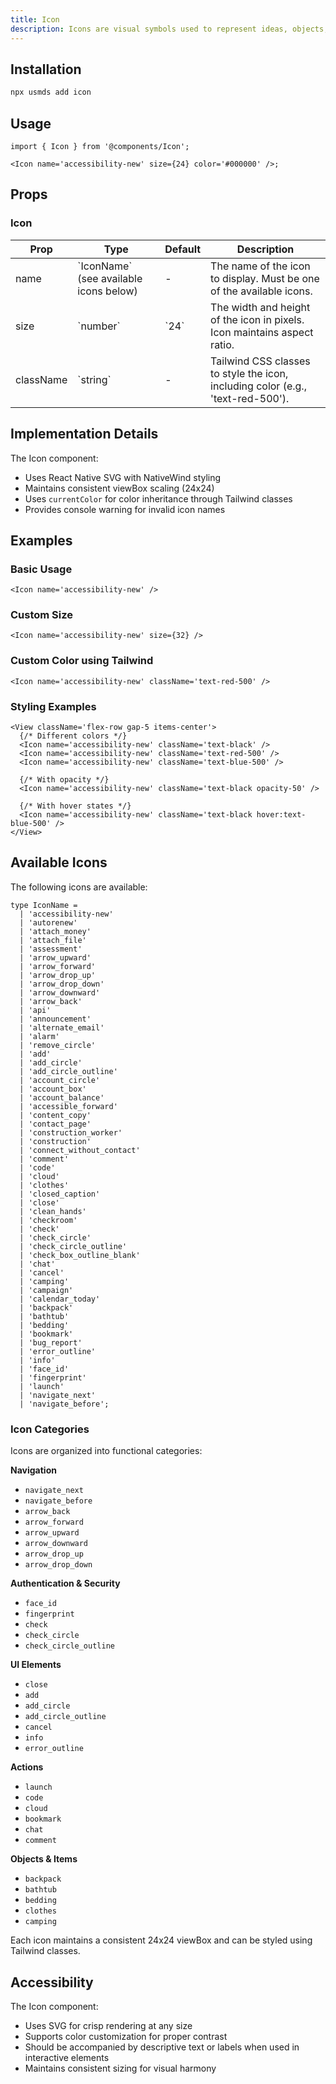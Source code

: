 ```yaml
---
title: Icon
description: Icons are visual symbols used to represent ideas, objects, or actions.
---
```


## Installation

```bash
npx usmds add icon
```

## Usage

```tsx
import { Icon } from '@components/Icon';

<Icon name='accessibility-new' size={24} color='#000000' />;
```

## Props

### Icon

<table>
  <thead>
    <tr>
      <th>Prop</th>
      <th>Type</th>
      <th>Default</th>
      <th>Description</th>
    </tr>
  </thead>
  <tbody>
    <tr>
      <td>name</td>
      <td>`IconName` (see available icons below)</td>
      <td>-</td>
      <td>The name of the icon to display. Must be one of the available icons.</td>
    </tr>
    <tr>
      <td>size</td>
      <td>`number`</td>
      <td>`24`</td>
      <td>The width and height of the icon in pixels. Icon maintains aspect ratio.</td>
    </tr>
    <tr>
      <td>className</td>
      <td>`string`</td>
      <td>-</td>
      <td>Tailwind CSS classes to style the icon, including color (e.g., 'text-red-500').</td>
    </tr>
  </tbody>
</table>

## Implementation Details

The Icon component:

- Uses React Native SVG with NativeWind styling
- Maintains consistent viewBox scaling (24x24)
- Uses `currentColor` for color inheritance through Tailwind classes
- Provides console warning for invalid icon names

## Examples

### Basic Usage

```tsx
<Icon name='accessibility-new' />
```

### Custom Size

```tsx
<Icon name='accessibility-new' size={32} />
```

### Custom Color using Tailwind

```tsx
<Icon name='accessibility-new' className='text-red-500' />
```

### Styling Examples

```tsx
<View className='flex-row gap-5 items-center'>
  {/* Different colors */}
  <Icon name='accessibility-new' className='text-black' />
  <Icon name='accessibility-new' className='text-red-500' />
  <Icon name='accessibility-new' className='text-blue-500' />

  {/* With opacity */}
  <Icon name='accessibility-new' className='text-black opacity-50' />

  {/* With hover states */}
  <Icon name='accessibility-new' className='text-black hover:text-blue-500' />
</View>
```

## Available Icons

The following icons are available:

```tsx
type IconName =
  | 'accessibility-new'
  | 'autorenew'
  | 'attach_money'
  | 'attach_file'
  | 'assessment'
  | 'arrow_upward'
  | 'arrow_forward'
  | 'arrow_drop_up'
  | 'arrow_drop_down'
  | 'arrow_downward'
  | 'arrow_back'
  | 'api'
  | 'announcement'
  | 'alternate_email'
  | 'alarm'
  | 'remove_circle'
  | 'add'
  | 'add_circle'
  | 'add_circle_outline'
  | 'account_circle'
  | 'account_box'
  | 'account_balance'
  | 'accessible_forward'
  | 'content_copy'
  | 'contact_page'
  | 'construction_worker'
  | 'construction'
  | 'connect_without_contact'
  | 'comment'
  | 'code'
  | 'cloud'
  | 'clothes'
  | 'closed_caption'
  | 'close'
  | 'clean_hands'
  | 'checkroom'
  | 'check'
  | 'check_circle'
  | 'check_circle_outline'
  | 'check_box_outline_blank'
  | 'chat'
  | 'cancel'
  | 'camping'
  | 'campaign'
  | 'calendar_today'
  | 'backpack'
  | 'bathtub'
  | 'bedding'
  | 'bookmark'
  | 'bug_report'
  | 'error_outline'
  | 'info'
  | 'face_id'
  | 'fingerprint'
  | 'launch'
  | 'navigate_next'
  | 'navigate_before';
```

### Icon Categories

Icons are organized into functional categories:

**Navigation**

- `navigate_next`
- `navigate_before`
- `arrow_back`
- `arrow_forward`
- `arrow_upward`
- `arrow_downward`
- `arrow_drop_up`
- `arrow_drop_down`

**Authentication & Security**

- `face_id`
- `fingerprint`
- `check`
- `check_circle`
- `check_circle_outline`

**UI Elements**

- `close`
- `add`
- `add_circle`
- `add_circle_outline`
- `cancel`
- `info`
- `error_outline`

**Actions**

- `launch`
- `code`
- `cloud`
- `bookmark`
- `chat`
- `comment`

**Objects & Items**

- `backpack`
- `bathtub`
- `bedding`
- `clothes`
- `camping`

Each icon maintains a consistent 24x24 viewBox and can be styled using Tailwind classes.

## Accessibility

The Icon component:

- Uses SVG for crisp rendering at any size
- Supports color customization for proper contrast
- Should be accompanied by descriptive text or labels when used in interactive elements
- Maintains consistent sizing for visual harmony
